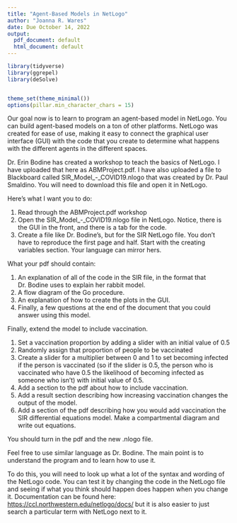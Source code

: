 ```yaml
---
title: "Agent-Based Models in NetLogo"
author: "Joanna R. Wares"
date: Due October 14, 2022
output:
  pdf_document: default
  html_document: default
---
```


```r
library(tidyverse)
library(ggrepel)
library(deSolve)


theme_set(theme_minimal())
options(pillar.min_character_chars = 15)
```

Our goal now is to learn to program an agent-based model in NetLogo. You can build agent-based models on a ton of other platforms. NetLogo was created for ease of use, making it easy to connect the graphical user interface (GUI) with the code that you create to determine what happens with the different agents in the different spaces.

Dr. Erin Bodine has created a workshop to teach the basics of NetLogo. I have uploaded that here as ABMProject.pdf. I have also uploaded a file to Blackboard called SIR_Model_-_COVID19.nlogo that was created by Dr. Paul Smaldino. You will need to download this file and open it in NetLogo.

Here's what I want you to do:

#. Read through the ABMProject.pdf workshop
#. Open the SIR_Model_-_COVID19.nlogo file in NetLogo. Notice, there is the GUI in the front, and there is a tab for the code. 
#. Create a file like Dr. Bodine's, but for the SIR NetLogo file. You don't have to reproduce the first page and half. Start with the creating variables section. Your language can mirror hers.

What your pdf should contain:

#. An explanation of all of the code in the SIR file, in the format that Dr. Bodine uses to explain her rabbit model.
#. A flow diagram of the Go procedure.
#. An explanation of how to create the plots in the GUI.
#. Finally, a few questions at the end of the document that you could answer using this model. 

Finally, extend the model to include vaccination.

#. Set a vaccination proportion by adding a slider with an initial value of 0.5
#. Randomly assign that proportion of people to be vaccinated
#. Create a slider for a multiplier between 0 and 1 to set becoming infected if the person is vaccinated (so if the slider is 0.5, the person who is vaccinated who have 0.5 the likelihood of becoming infected as someone who isn't) with initial value of 0.5.
#. Add a section to the pdf about how to include vaccination.
#. Add a result section describing how increasing vaccination changes the output of the model.
#. Add a section of the pdf describing how you would add vaccination the SIR differential equations model. Make a compartmental diagram and write out equations.

You should turn in the pdf and the new .nlogo file.


Feel free to use similar language as Dr. Bodine. The main point is to understand the program and to learn how to use it.

To do this, you will need to look up what a lot of the syntax and wording of the NetLogo code. You can test it by changing the code in the NetLogo file and seeing if what you think should happen does happen when you change it. Documentation can be found here: [https://ccl.northwestern.edu/netlogo/docs/](https://ccl.northwestern.edu/netlogo/docs/) but it is also easier to just search a particular term with NetLogo next to it.